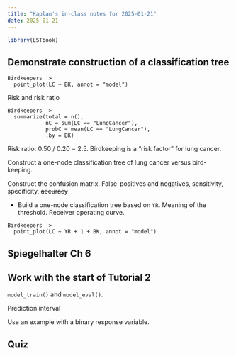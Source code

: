 ```yaml
---
title: "Kaplan's in-class notes for 2025-01-21"
date: 2025-01-21
---
```




```r
library(LSTbook)
```



## Demonstrate construction of a classification tree



```webr-r
Birdkeepers |>
  point_plot(LC ~ BK, annot = "model")
```

Risk and risk ratio

```webr-r
Birdkeepers |>
  summarize(total = n(), 
            nC = sum(LC == "LungCancer"), 
            probC = mean(LC == "LungCancer"), 
            .by = BK)
```

Risk ratio: 0.50 / 0.20 = 2.5. Birdkeeping is a "risk factor" for lung cancer.

Construct a one-node classification tree of lung cancer versus bird-keeping.

Construct the confusion matrix. False-positives and negatives, sensitivity, specificity, ~~accuracy~~ 

- Build a one-node classification tree based on `YR`. Meaning of the threshold. Receiver operating curve. 



```webr-r
Birdkeepers |>
  point_plot(LC ~ YR + 1 + BK, annot = "model")
```


## Spiegelhalter Ch 6




## Work with the start of Tutorial 2

`model_train()` and `model_eval()`. 

Prediction interval

Use an example with a binary response variable.

## Quiz
